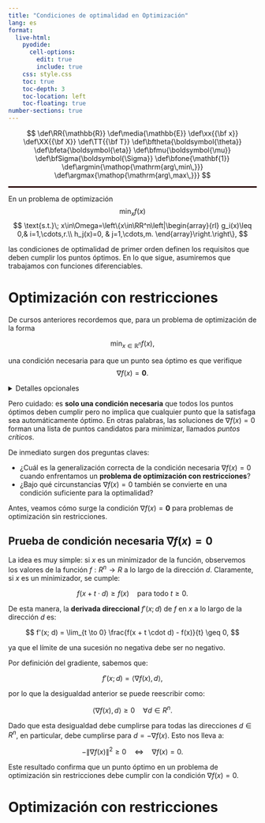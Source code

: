 ```yaml
---
title: "Condiciones de optimalidad en Optimización"
lang: es
format:
  live-html:
    pyodide:
      cell-options:
        edit: true
        include: true
    css: style.css
    toc: true
    toc-depth: 3
    toc-location: left
    toc-floating: true
number-sections: true
---
```



::: {.hidden} 
$$
\def\RR{\mathbb{R}}
\def\media{\mathbb{E}}
\def\xx{{\bf x}}
\def\XX{{\bf X}}
\def\TT{{\bf T}}
\def\bftheta{\boldsymbol{\theta}}
\def\bfeta{\boldsymbol{\eta}}
\def\bfmu{\boldsymbol{\mu}}
\def\bfSigma{\boldsymbol{\Sigma}}
\def\bfone{\mathbf{1}}
\def\argmin{\mathop{\mathrm{arg\,min\,}}}
\def\argmax{\mathop{\mathrm{arg\,max\,}}}
$$ 
:::

<hr style="border: 1px solid rgba(50, 0, 0, 1);">


En un problema de optimización
$$
\min_{x} f(x)
$$
$$
\text{s.t.}\; x\in\Omega=\left\{x\in\RR^n\left|\begin{array}{rl}
g_i(x)\leq 0,& i=1,\cdots,r.\\
h_j(x)=0, & j=1,\cdots,m.
\end{array}\right.\right\},
$$

las condiciones de optimalidad de primer orden definen los requisitos que deben cumplir los puntos óptimos. En lo que sigue, asumiremos que trabajamos con funciones diferenciables.



# Optimización con restricciones

De cursos anteriores recordemos que, para un problema de optimización de la forma

$$
\min_{x \in \mathbb{R}^n} f(x),
$$

una condición necesaria para que un punto sea óptimo es que verifique 
$$
\nabla f(x)=\mathbf{0}.
$$

<details>
<summary>Detalles opcionales</summary>

Aquí tienes más información que es opcional para ver.

- Detalle 1
- Detalle 2

</details>

Pero cuidado: es **solo una condición necesaria** que todos los puntos óptimos deben cumplir pero no implica que cualquier punto que la satisfaga sea automáticamente óptimo. En otras palabras, las soluciones de $\nabla f(x) = 0$ forman una lista de puntos candidatos para minimizar, llamados *puntos críticos*.

De inmediato surgen dos preguntas claves:

- ¿Cuál es la generalización correcta de la condición necesaria $\nabla f(x) = 0$ cuando enfrentamos un **problema de optimización con restricciones**?
- ¿Bajo qué circunstancias $\nabla f(x) = 0$ también se convierte en una condición suficiente para la optimalidad?

Antes, veamos cómo surge la condición $\nabla f(x)=\mathbf{0}$ para problemas de optimización sin restricciones.

## Prueba de condición necesaria $\nabla f(x)=\mathbf{0}$

La idea es muy simple: si $x$ es un minimizador de la función, observemos los valores de la función $f: {R}^n \to {R}$ a lo largo de la dirección $d$. Claramente, si $x$ es un minimizador, se cumple:

$$
f(x + t \cdot d) \geq f(x) \quad \text{para todo } t \geq 0.
$$

De esta manera, la **derivada direccional** $f'(x; d)$ de $f$ en $x$ a lo largo de la dirección $d$ es:

$$
f'(x; d) = \lim_{t \to 0} \frac{f(x + t \cdot d) - f(x)}{t} \geq 0,
$$

ya que el límite de una sucesión no negativa debe ser no negativo.

Por definición del gradiente, sabemos que:

$$
f'(x; d) = \langle \nabla f(x), d \rangle,
$$

por lo que la desigualdad anterior se puede reescribir como:

$$
\langle \nabla f(x), d \rangle \geq 0 \quad \forall d \in {R}^n.
$$

Dado que esta desigualdad debe cumplirse para todas las direcciones $d \in {R}^n$, en particular, debe cumplirse para $d = -\nabla f(x)$. Esto nos lleva a:

$$
-\|\nabla f(x)\|^2 \geq 0 \quad \Longleftrightarrow \quad \nabla f(x) = 0.
$$

Este resultado confirma que un punto óptimo en un problema de optimización sin restricciones debe cumplir con la condición $\nabla f(x) = 0$.


# Optimización con restricciones

